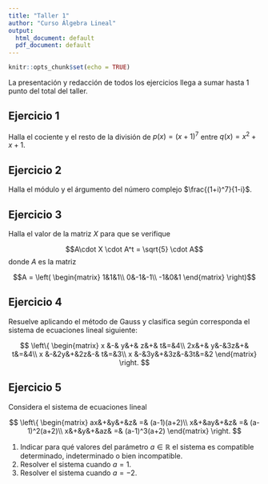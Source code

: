```yaml
---
title: "Taller 1"
author: "Curso Álgebra Lineal"
output:
  html_document: default
  pdf_document: default
---
```


```r
knitr::opts_chunk$set(echo = TRUE)
```

La presentación y redacción de todos los ejercicios llega a sumar hasta 1 punto del total del taller.


## Ejercicio 1

Halla el cociente y el resto de la división de $p(x) = (x+1)^7$ entre $q(x) = x^2+x+1$. 

## Ejercicio 2

Halla el módulo y el árgumento del número complejo $\frac{(1+i)^7}{1-i}$.

## Ejercicio 3

Halla el valor de la matriz $X$ para que se verifique

$$A\cdot X \cdot A^t = \sqrt{5} \cdot A$$
donde $A$ es la matriz

$$A = 
\left(
\begin{matrix}
1&1&1\\
0&-1&-1\\
-1&0&1
\end{matrix}
\right)$$

## Ejercicio 4

Resuelve aplicando el método de Gauss y clasifica según corresponda el sistema de ecuaciones lineal siguiente:

$$
\left\{
\begin{matrix}
x &-& y&+& z&+& t&=&4\\
2x&+& y&-&3z&+& t&=&4\\
x &-&2y&+&2z&-& t&=&3\\
x &-&3y&+&3z&-&3t&=&2
\end{matrix}
\right.
$$

## Ejercicio 5

Considera el sistema de ecuaciones lineal

$$
\left\{
\begin{matrix}
ax&+&y&+&z& =& (a-1)(a+2)\\ 
x&+&ay&+&z& =& (a-1)^2(a+2)\\ 
x&+&y&+&az& =& (a-1)^3(a+2)
\end{matrix}
\right.
$$

1. Indicar para qué valores del parámetro $a\in\mathbb{R}$ el sistema es compatible determinado, indeterminado o bien incompatible.
2. Resolver el sistema cuando $a=1$.
3. Resolver el sistema cuando $a=-2$.
